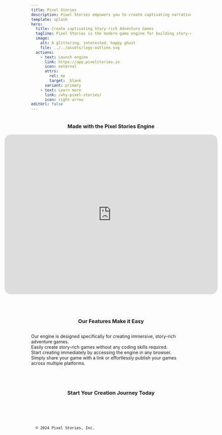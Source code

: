```yaml
---
title: Pixel Stories
description: Pixel Stories empowers you to create captivating narrative adventures with an intuitive, no-code game engine.
template: splash
hero:
  title: Create captivating Story-rich Adventure Games
  tagline: Pixel Stories is the modern game engine for building story-driven adventure puzzle games.
  image:
    alt: A glittering, interested, happy ghost
    file: ../../assets/logo-outline.svg
  actions:
    - text: Launch engine
      link: https://app.pixelstories.io
      icon: external
      attrs:
        rel: me
        target: _blank
      variant: primary
    - text: Learn more
      link: /why-pixel-stories/
      icon: right-arrow
editUrl: false
---
```



<div style="display:flex;flex-direction:column;align-items:center;">
  <h3>Made with the Pixel Stories Engine</h3>
  <iframe
    src="https://app.pixelstories.io/embed/nCxTyr5YeB"
    style="border-radius:20px;width:70vw;max-width:900px;max-height:90vh;aspect-ratio:4/3;"
    frameBorder="0"
  ></iframe>
</div>

<div style="display:flex;flex-direction:column;gap:12px;max-width:800px;margin:52px auto;">

<h3 style="text-align:center;">Our Features Make it Easy</h3>

<div style="display:flex;flex-direction:column;gap-12px;">

<div>
  <Card title="Built for Story-driven Games" icon="open-book">
    Our engine is designed specifically for creating immersive, story-rich
    adventure games.
  </Card>
</div>
<div>
  <Card title="Modern No-code Interface" icon="star">
    Easily create story-rich games without any coding skills required.
  </Card>
</div>

<div>
  <Card title="Web-based Game Engine" icon="laptop">
    Start creating immediately by accessing the engine in any browser.
  </Card>
</div>

<div>
  <Card title="Cross Platform Export" icon="rocket">
    Simply share your game with a link or effortlessly publish your games across
    multiple platforms.
  </Card>
</div>

</div>

</div>

<div style="display:flex;flex-direction:column;gap:12px;max-width:800px;margin:52px auto;">

<h3 style="text-align:center;">Start Your Creation Journey Today</h3>

<div>
  <LinkCard
    title="Getting started with the engine"
    description="See our quick guide on getting started!"
    href="/getting-started"
  ></LinkCard>
  <LinkCard
    title="Basic and Quick Tutorial"
    description="Get familiar with the engine with our Basics tutorial."
    href="/tutorials/basic"
  ></LinkCard>
  <LinkCard
    title="Join our Discord"
    description="Get support, share your work, and see what's happening in our growing community on Discord!"
    icon="discord"
    href="https://discord.gg/XN9EaUh26g"
  ></LinkCard>
</div>

</div>

<code style="text-align:center;background:transparent;">
  © 2024 Pixel Stories, Inc.
</code>
